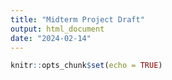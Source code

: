```yaml
---
title: "Midterm Project Draft"
output: html_document
date: "2024-02-14"
---
```


```r
knitr::opts_chunk$set(echo = TRUE)
```
